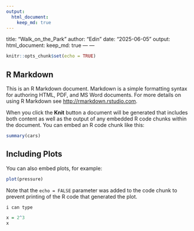 ```yaml
---
output: 
  html_document: 
    keep_md: true
---
```

title: "Walk_on_the_Park"
author: "Edin"
date: "2025-06-05"
output:
  html_document:
    keep_md: true
---
---

```r
knitr::opts_chunk$set(echo = TRUE)
```

## R Markdown

This is an R Markdown document. Markdown is a simple formatting syntax for authoring HTML, PDF, and MS Word documents. For more details on using R Markdown see <http://rmarkdown.rstudio.com>.

When you click the **Knit** button a document will be generated that includes both content as well as the output of any embedded R code chunks within the document. You can embed an R code chunk like this:

```r
summary(cars)
```

## Including Plots

You can also embed plots, for example:

```r
plot(pressure)
```

Note that the `echo = FALSE` parameter was added to the code chunk to prevent printing of the R code that generated the plot.

```i can type
```
```r
x = 2^3
x
```
